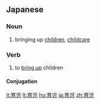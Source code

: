 ==Japanese==
{{ja-kanjitab|いく|じ|yomi=o}}

===Noun===
{{ja-noun|いくじ|kyu=育兒}}

# bringing up [[children]], [[childcare]]

===Verb===
{{ja-verb-suru|いくじ|kyu=育兒}}

# to [[bring up]] children

====Conjugation====
{{ja-suru|いくじ}}

[[it:育児]]
[[lt:育児]]
[[hu:育児]]
[[ja:育児]]
[[zh:育児]]
